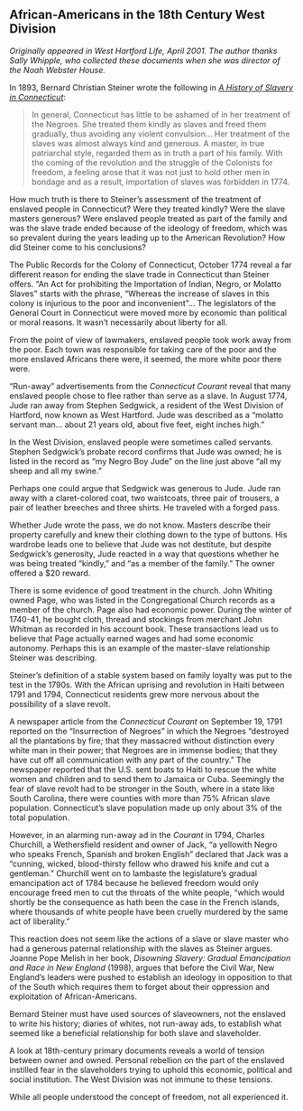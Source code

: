 ## African-Americans in the 18th Century West Division {-}

*Originally appeared in West Hartford Life, April 2001. The author thanks Sally Whipple, who collected these documents when she was director of the Noah Webster House.*

In 1893, Bernard Christian Steiner wrote the following in *[A History of Slavery in Connecticut](https://archive.org/details/histslaveryconn00steirich)*:

> In general, Connecticut has little to be ashamed of in her treatment of the Negroes. She treated them kindly as slaves and freed them gradually, thus avoiding any violent convulsion... Her treatment of the slaves was almost always kind and generous. A master, in true patriarchal style, regarded them as in truth a part of his family. With the coming of the revolution and the struggle of the Colonists for freedom, a feeling arose that it was not just to hold other men in bondage and as a result, importation of slaves was forbidden in 1774.

How much truth is there to Steiner’s assessment of the treatment of enslaved people in Connecticut? Were they treated kindly? Were the slave masters generous? Were enslaved people treated as part of the family and was the slave trade ended because of the ideology of freedom, which was so prevalent during the years leading up to the American Revolution? How did Steiner come to his conclusions?

The Public Records for the Colony of Connecticut, October 1774 reveal a far different reason for ending the slave trade in Connecticut than Steiner offers. “An Act for prohibiting the Importation of Indian, Negro, or Molatto Slaves” starts with the phrase, “Whereas the increase of slaves in this colony is injurious to the poor and inconvenient”... The legislators of the General Court in Connecticut were moved more by economic than political or moral reasons. It wasn't necessarily about liberty for all.

From the point of view of lawmakers, enslaved people took work away from the poor. Each town was responsible for taking care of the poor and the more enslaved Africans there were, it seemed, the more white poor there were.

“Run-away” advertisements from the *Connecticut Courant* reveal that many enslaved people chose to flee rather than serve as a slave. In August 1774, Jude ran away from Stephen Sedgwick, a resident of the West Division of Hartford, now known as West Hartford. Jude was described as a "molatto servant man... about 21 years old, about five feet, eight inches high."

In the West Division, enslaved people were sometimes called servants. Stephen Sedgwick's probate record confirms that Jude was owned; he is listed in the record as "my Negro Boy Jude" on the line just above "all my sheep and all my swine.”

Perhaps one could argue that Sedgwick was generous to Jude. Jude ran away with a claret-colored coat, two waistcoats, three pair of trousers, a pair of leather breeches and three shirts. He traveled with a forged pass.

Whether Jude wrote the pass, we do not know. Masters describe their property carefully and knew their clothing down to the type of buttons. His wardrobe leads one to believe that Jude was not destitute, but despite Sedgwick’s generosity, Jude reacted in a way that questions whether he was being treated “kindly,” and “as a member of the family.” The owner offered a $20 reward.

There is some evidence of good treatment in the church. John Whiting owned Page, who was listed in the Congregational Church records as a member of the church. Page also had economic power. During the winter of 1740-41, he bought cloth, thread and stockings from merchant John Whitman as recorded in his account book. These transactions lead us to believe that Page actually earned wages and had some economic autonomy. Perhaps this is an example of the master-slave relationship Steiner was describing.

Steiner's definition of a stable system based on family loyalty was put to the test in the 1790s. With the African uprising and revolution in Haiti between 1791 and 1794, Connecticut residents grew more nervous about the possibility of a slave revolt.

A newspaper article from the *Connecticut Courant* on September 19, 1791 reported on the “Insurrection of Negroes" in which the Negroes "destroyed all the plantations by fire; that they massacred without distinction every white man in their power; that Negroes are in immense bodies; that they have cut off all communication with any part of the country." The newspaper reported that the U.S. sent boats to Haiti to rescue the white women and children and to send them to Jamaica or Cuba. Seemingly the fear of slave revolt had to be stronger in the South, where in a state like South Carolina, there were counties with more than 75% African slave population. Connecticut’s slave population made up only about 3% of the total population.

However, in an alarming run-away ad in the *Courant* in 1794, Charles Churchill, a Wethersfield resident and owner of Jack, “a yellowith Negro who speaks French, Spanish and broken English" declared that Jack was a "cunning, wicked, blood-thirsty fellow who drawed his knife and cut a gentleman." Churchill went on to lambaste the legislature's gradual emancipation act of 1784 because he believed freedom would only encourage freed men to cut the throats of the white people, "which would shortly be the consequence as hath been the case in the French islands, where thousands of white people have been cruelly murdered by the same act of liberality."

This reaction does not seem like the actions of a slave or slave master who had a generous paternal relationship with the slaves as Steiner argues. Joanne Pope Melish in her book, *Disowning Slavery: Gradual Emancipation and Race in New England* (1998), argues that before the Civil War, New England's leaders were pushed to establish an ideology in opposition to that of the South which requires them to forget about their oppression and exploitation of African-Americans.

Bernard Steiner must have used sources of slaveowners, not the enslaved to write his history; diaries of whites, not run-away ads, to establish what seemed like a beneficial relationship for both slave and slaveholder.

A look at 18th-century primary documents reveals a world of tension between owner and owned. Personal rebellion on the part of the enslaved instilled fear in the slaveholders trying to uphold this economic, political and social institution. The West Division was not immune to these tensions.

While all people understood the concept of freedom, not all experienced it.
